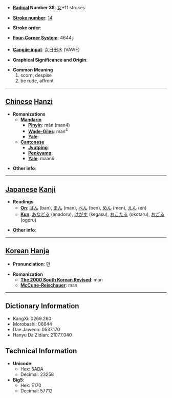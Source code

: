 * '''[[Wiktionary:Chinese radical index| Radical]] Number 38''': [[Wiktionary:Chinese radical index 女|女]]+11 strokes

* '''[[Wiktionary:Chinese total strokes index|Stroke number]]''': [[Wiktionary:Chinese total strokes index 14|14]]

* '''Stroke order''': 

* '''[[Wiktionary:Chinese four corner index|Four-Corner System]]''': 4644<sub>7</sub>

* '''[[Wiktionary:Chinese Cangjie index|Cangjie input]]''': 女日田水 (VAWE)

* '''Graphical Significance and Origin''': 

* '''Common Meaning'''
*#scorn, despise
*# be rude, affront


----

== [[Chinese]] [[Hanzi]] ==

* '''Romanizations'''
** '''[[Mandarin]]'''
*** '''[[Pinyin]]''': màn (man4)
*** '''[[Wade-Giles]]''': man<sup>4</sup>
*** '''[[Yale]]''': 
** '''[[Cantonese]]'''
*** '''[[Jyutping]]''':
*** '''[[Penkyamp]]''': 
*** '''[[Yale]]''': maan6

* '''Other info''': 

----

== [[Japanese]] [[Kanji]] ==

* '''Readings'''
** '''[[On]]''': [[ばん]] (ban), [[まん]] (man), [[べん]] (ben), [[めん]] (men), [[えん]] (en)
** '''[[Kun]]''': [[あなどる]] (anadoru), [[けがす]] (kegasu), [[おこたる]] (okotaru), [[おごる]] (ogoru)

* '''Other info''':  

----

== [[Korean]] [[Hanja]] ==

* '''Pronunciation''': 만

* '''Romanization'''
** '''[[The 2000 South Korean Revised Romanization|The 2000 South Korean Revised]]''': man
** '''[[McCune-Reischauer]]''': man

----

== Dictionary Information ==

* KangXi: 0269.260
* Morobashi: 06644
* Dae Jaweon: 0537.170
* Hanyu Da Zidian: 21077.040

== Technical Information ==

* '''Unicode''':
** Hex: 5ADA
** Decimal: 23258
* '''Big5''':
** Hex: E170
** Decimal: 57712